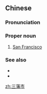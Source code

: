 ==Chinese==
{{zh-forms|type=21}}

===Pronunciation===
{{zh-pron
|m=Sānfānshì
|c=saam1 faan4 si5
|c-t=lham1 fan3 si4*
|cat=pn
}}

===Proper noun===
{{zh-proper noun}}

# [[San Francisco]]

===See also===
* {{zh-l|舊金山}}
* {{zh-l|聖弗朗西斯科}}

[[zh:三藩市]]